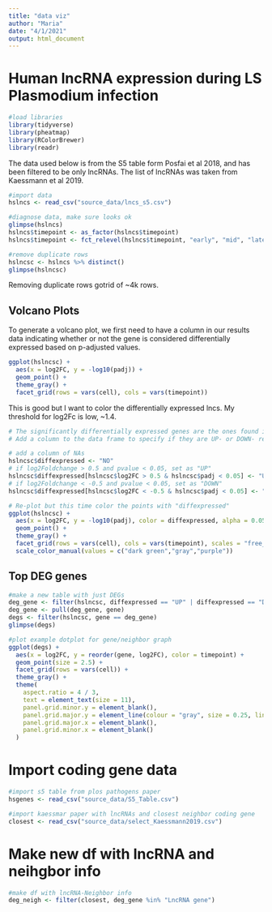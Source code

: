```yaml
---
title: "data viz"
author: "Maria"
date: "4/1/2021"
output: html_document
---
```


# Human lncRNA expression during LS Plasmodium infection
```r
#load libraries
library(tidyverse)
library(pheatmap)
library(RColorBrewer)
library(readr)
```

The data used below is from the S5 table form Posfai et al 2018, and has been filtered to be only lncRNAs. The list of lncRNAs was taken from Kaessmann et al 2019.
```r
#import data
hslncs <- read_csv("source_data/lncs_s5.csv")
```
```r
#diagnose data, make sure looks ok
glimpse(hslncs)
hslncs$timepoint <- as_factor(hslncs$timepoint)
hslncs$timepoint <- fct_relevel(hslncs$timepoint, "early", "mid", "late")

#remove duplicate rows
hslncsc <- hslncs %>% distinct()
glimpse(hslncsc)
```
Removing duplicate rows gotrid of ~4k rows.

## Volcano Plots

To generate a volcano plot, we first need to have a column in our results data indicating whether or not the gene is considered differentially expressed based on p-adjusted values.

```r
ggplot(hslncsc) +
  aes(x = log2FC, y = -log10(padj)) +
  geom_point() +
  theme_gray() +
  facet_grid(rows = vars(cell), cols = vars(timepoint))
```
This is good but I want to color the differentially expressed lncs. My threshold for log2Fc is low, ~1.4.
```r
# The significantly differentially expressed genes are the ones found in the upper-left and upper-right corners.
# Add a column to the data frame to specify if they are UP- or DOWN- regulated (log2FoldChange respectively positive or negative)

# add a column of NAs
hslncsc$diffexpressed <- "NO"
# if log2Foldchange > 0.5 and pvalue < 0.05, set as "UP" 
hslncsc$diffexpressed[hslncsc$log2FC > 0.5 & hslncsc$padj < 0.05] <- "UP"
# if log2Foldchange < -0.5 and pvalue < 0.05, set as "DOWN"
hslncsc$diffexpressed[hslncsc$log2FC < -0.5 & hslncsc$padj < 0.05] <- "DOWN"

```

```r
# Re-plot but this time color the points with "diffexpressed"
ggplot(hslncsc) +
  aes(x = log2FC, y = -log10(padj), color = diffexpressed, alpha = 0.05) +
  geom_point() +
  theme_gray() +
  facet_grid(rows = vars(cell), cols = vars(timepoint), scales = "free_y") +
  scale_color_manual(values = c("dark green","gray","purple"))

```
## Top DEG genes

```r
#make a new table with just DEGs
deg_gene <- filter(hslncsc, diffexpressed == "UP" | diffexpressed == "DOWN")
deg_gene <- pull(deg_gene, gene)
degs <- filter(hslncsc, gene == deg_gene)
glimpse(degs)
```
```r

#plot example dotplot for gene/neighbor graph
ggplot(degs) +
  aes(x = log2FC, y = reorder(gene, log2FC), color = timepoint) +
  geom_point(size = 2.5) +
  facet_grid(rows = vars(cell)) +
  theme_gray() +
  theme(
    aspect.ratio = 4 / 3, 
    text = element_text(size = 11),
    panel.grid.minor.y = element_blank(),
    panel.grid.major.y = element_line(colour = "gray", size = 0.25, linetype = "dashed"),
    panel.grid.major.x = element_blank(),
    panel.grid.minor.x = element_blank()
  )

```
# Import coding gene data
```r
#import s5 table from plos pathogens paper
hsgenes <- read_csv("source_data/S5_Table.csv")

#import kaessmar paper with lncRNAs and closest neighbor coding gene
closest <- read_csv("source_data/select_Kaessmann2019.csv")
```

# Make new df with lncRNA and neihgbor info
```r
#make df with lncRNA-Neighbor info
deg_neigh <- filter(closest, deg_gene %in% "LncRNA gene") 
```



